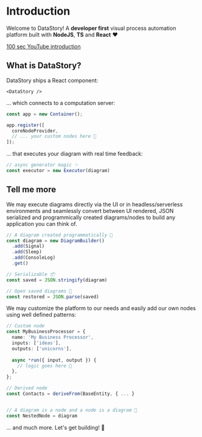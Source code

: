 # Introduction
Welcome to DataStory! A **developer first** visual process automation platform built with **NodeJS**, **TS** and **React** ❤️
<br />


<Hero />

[100 sec YouTube introduction](https://google.com)

## What is DataStory?
DataStory ships a React component:
```tsx
<DataStory />
```
... which connects to a computation server:
```ts
const app = new Container();

app.register([
  coreNodeProvider,
  // ... your custom nodes here 💫
]);
```

... that executes your diagram with real time feedback:
```ts
// async generator magic ✨
const executor = new Executor(diagram)
```

## Tell me more

We may execute diagrams directly via the UI or in headless/serverless environments and seamlessly convert between UI rendered, JSON serialized and programmically created diagrams/nodes to build any application you can think of.
```ts
// A diagram created programmatically 🤖
const diagram = new DiagramBuilder()
  .add(Signal)
  .add(Sleep)
  .add(ConsoleLog)
  .get()

// Serializable 📦
const saved = JSON.stringify(diagram)

// Open saved diagrams 🔧
const restored = JSON.parse(saved)
```

We may customize the platform to our needs and easily add our own nodes using well defined patterns:
```ts
// Custom node
const MyBusinessProcessor = {
  name: 'My Business Processor',
  inputs: ['ideas'],
  outputs: ['unicorns'],
  
  async *run({ input, output }) {
    // logic goes here 🧠
  },
};

// Derived node
const Contacts = deriveFrom(BaseEntity, { ... }


// A diagram is a node and a node is a diagram 🤯
const NestedNode = diagram
```

... and much more. Let's get building! 🚀